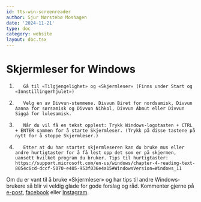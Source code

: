 ```yaml
---
id: tts-win-screenreader
author: Sjur Nørstebø Moshagen
date: '2024-11-21'
type: doc
category: website
layout: doc.tsx
---
```


# Skjermleser for Windows

1.        Gå til «Tilgjengelighet» og «Skjermleser» (Finns under Start og «Innstillingerhjulet»)
3.        Velg en av Divvun-stemmene. Divvun Biret for nordsamisk, Divvun Aanna for sørsamisk og Divvun Nihkol, Divvun Ábmut eller Divvun Siggá for lulesamisk.
4.        Når du vil få en tekst opplest: Trykk Windows-logotasten + CTRL + ENTER sammen for å starte Skjermleser. (Trykk på disse tastene på nytt for å stoppe Skjermleser.)
5.        Etter at du har startet skjermleseren kan du bruke mus eller andre hurtigtaster for å få lest opp det som er på skjermen, uansett hvilket program du bruker. Tips til hurtigtaster: https://support.microsoft.com/en-us/windows/chapter-4-reading-text-8054c6cd-dccf-5070-e405-953f036e4a15#WindowsVersion=Windows_11

Om du er vant til å bruke «Skjermleser» og har tips til andre Windows-brukere så blir vi veldig glade for gode forslag og råd. Kommenter gjerne på [e-post](feedback@divvun.no), [facebook](https://facebook.com/Divvun) eller [Instagram](https://www.instagram.com/divvun.no/).
